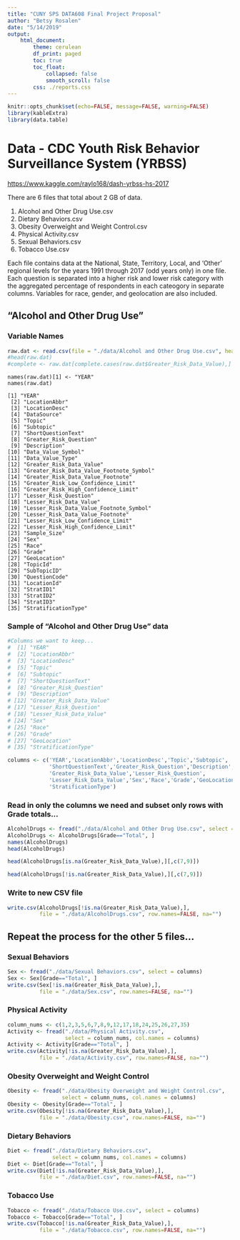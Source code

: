 ```yaml
---
title: "CUNY SPS DATA608 Final Project Proposal"
author: "Betsy Rosalen"
date: "5/14/2019"
output:
    html_document:
        theme: cerulean
        df_print: paged
        toc: true
        toc_float:
            collapsed: false
            smooth_scroll: false
        css: ./reports.css
---
```


```r
knitr::opts_chunk$set(echo=FALSE, message=FALSE, warning=FALSE)
library(kableExtra)
library(data.table)
```

# Data - CDC Youth Risk Behavior Surveillance System (YRBSS)

[https://www.kaggle.com/raylo168/dash-yrbss-hs-2017](https://www.kaggle.com/raylo168/dash-yrbss-hs-2017)

There are 6 files that total about 2 GB of data.

1. Alcohol and Other Drug Use.csv
2. Dietary Behaviors.csv
3. Obesity Overweight and Weight Control.csv
4. Physical Activity.csv
5. Sexual Behaviors.csv
6. Tobacco Use.csv

Each file contains data at the National, State, Territory, Local, and 'Other' regional levels for the years 1991 through 2017 (odd years only) in one file.  Each question is separated into a higher risk and lower risk category with the aggregated percentage of respondents in each cateogory in separate columns.  Variables for race, gender, and geolocation are also included.  

## "Alcohol and Other Drug Use" 

### Variable Names

```r
raw.dat <- read.csv(file = "./data/Alcohol and Other Drug Use.csv", header = TRUE)
#head(raw.dat)
#complete <- raw.dat[complete.cases(raw.dat$Greater_Risk_Data_Value),]
```

```reval
names(raw.dat)[1] <- "YEAR"
names(raw.dat)
```

```
[1] "YEAR"                                   
 [2] "LocationAbbr"                           
 [3] "LocationDesc"                           
 [4] "DataSource"                             
 [5] "Topic"                                  
 [6] "Subtopic"                               
 [7] "ShortQuestionText"                      
 [8] "Greater_Risk_Question"                  
 [9] "Description"                            
[10] "Data_Value_Symbol"                      
[11] "Data_Value_Type"                        
[12] "Greater_Risk_Data_Value"                
[13] "Greater_Risk_Data_Value_Footnote_Symbol"
[14] "Greater_Risk_Data_Value_Footnote"       
[15] "Greater_Risk_Low_Confidence_Limit"      
[16] "Greater_Risk_High_Confidence_Limit"     
[17] "Lesser_Risk_Question"                   
[18] "Lesser_Risk_Data_Value"                 
[19] "Lesser_Risk_Data_Value_Footnote_Symbol" 
[20] "Lesser_Risk_Data_Value_Footnote"        
[21] "Lesser_Risk_Low_Confidence_Limit"       
[22] "Lesser_Risk_High_Confidence_Limit"      
[23] "Sample_Size"                            
[24] "Sex"                                    
[25] "Race"                                   
[26] "Grade"                                  
[27] "GeoLocation"                            
[28] "TopicId"                                
[29] "SubTopicID"                             
[30] "QuestionCode"                           
[31] "LocationId"                             
[32] "StratID1"                               
[33] "StratID2"                               
[34] "StratID3"                               
[35] "StratificationType"       
```

### Sample of "Alcohol and Other Drug Use" data

```r
#Columns we want to keep...
#  [1] "YEAR"                                   
#  [2] "LocationAbbr"                           
#  [3] "LocationDesc"    
#  [5] "Topic"                                  
#  [6] "Subtopic" 
#  [7] "ShortQuestionText"                      
#  [8] "Greater_Risk_Question"                  
#  [9] "Description"                            
# [12] "Greater_Risk_Data_Value"                
# [17] "Lesser_Risk_Question"                   
# [18] "Lesser_Risk_Data_Value"                     
# [24] "Sex"                                    
# [25] "Race"                                   
# [26] "Grade"                                  
# [27] "GeoLocation"                                                
# [35] "StratificationType"  

columns <- c('YEAR','LocationAbbr','LocationDesc','Topic','Subtopic',
             'ShortQuestionText','Greater_Risk_Question','Description',
             'Greater_Risk_Data_Value','Lesser_Risk_Question',
             'Lesser_Risk_Data_Value','Sex','Race','Grade','GeoLocation',
             'StratificationType')
```

### Read in only the columns we need and subset only rows with Grade totals...

```r
AlcoholDrugs <- fread("./data/Alcohol and Other Drug Use.csv", select = columns)
AlcoholDrugs <- AlcoholDrugs[Grade=="Total", ]
names(AlcoholDrugs)
head(AlcoholDrugs)
```

```r
head(AlcoholDrugs[is.na(Greater_Risk_Data_Value),][,c(7,9)])
```

```r
head(AlcoholDrugs[!is.na(Greater_Risk_Data_Value),][,c(7,9)])
```

### Write to new CSV file

```r
write.csv(AlcoholDrugs[!is.na(Greater_Risk_Data_Value),], 
          file = "./data/AlcoholDrugs.csv", row.names=FALSE, na="")
```

## Repeat the process for the other 5 files...

### Sexual Behaviors

```r
Sex <- fread("./data/Sexual Behaviors.csv", select = columns)
Sex <- Sex[Grade=="Total", ]
write.csv(Sex[!is.na(Greater_Risk_Data_Value),], 
          file = "./data/Sex.csv", row.names=FALSE, na="")
```


### Physical Activity

```r
column_nums <- c(1,2,3,5,6,7,8,9,12,17,18,24,25,26,27,35)
Activity <- fread("./data/Physical Activity.csv", 
                  select = column_nums, col.names = columns)
Activity <- Activity[Grade=="Total", ]
write.csv(Activity[!is.na(Greater_Risk_Data_Value),], 
          file = "./data/Activity.csv", row.names=FALSE, na="")
```


### Obesity Overweight and Weight Control

```r
Obesity <- fread("./data/Obesity Overweight and Weight Control.csv", 
                 select = column_nums, col.names = columns)
Obesity <- Obesity[Grade=="Total", ]
write.csv(Obesity[!is.na(Greater_Risk_Data_Value),], 
          file = "./data/Obesity.csv", row.names=FALSE, na="")
```


### Dietary Behaviors

```r
Diet <- fread("./data/Dietary Behaviors.csv", 
              select = column_nums, col.names = columns)
Diet <- Diet[Grade=="Total", ]
write.csv(Diet[!is.na(Greater_Risk_Data_Value),], 
          file = "./data/Diet.csv", row.names=FALSE, na="")
```


### Tobacco Use

```r
Tobacco <- fread("./data/Tobacco Use.csv", select = columns)
Tobacco <- Tobacco[Grade=="Total", ]
write.csv(Tobacco[!is.na(Greater_Risk_Data_Value),], 
          file = "./data/Tobacco.csv", row.names=FALSE, na="")
```

